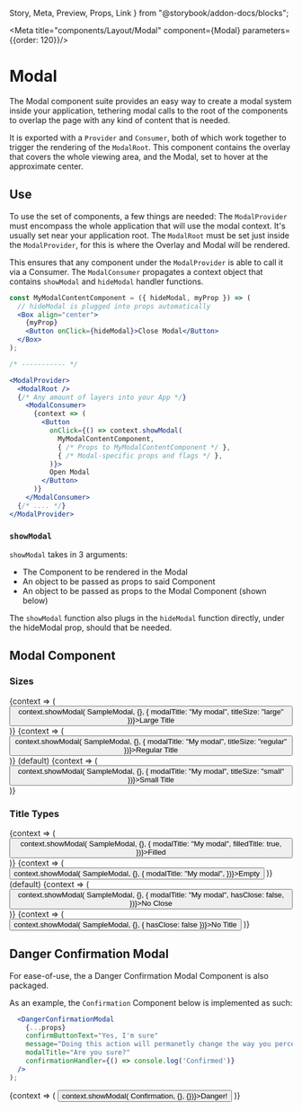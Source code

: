   Story,
  Meta,
  Preview,
  Props,
  Link
} from "@storybook/addon-docs/blocks";

<Meta title="components/Layout/Modal" component={Modal} parameters={{order: 120}}/>

# Modal

The Modal component suite provides an easy way to create a modal system inside your application, tethering modal calls to the root of the components to overlap the page with any kind of content that is needed.

It is exported with a ```Provider``` and ```Consumer```, both of which work together to trigger the rendering of the ```ModalRoot```. This component contains the overlay that covers the whole viewing area, and the Modal, set to hover at the approximate center.

## Use

To use the set of components, a few things are needed: The ```ModalProvider``` must encompass the whole application that will use the modal context. It's usually set near your application root. The ```ModalRoot``` must be set just inside the ```ModalProvider```, for this is where the Overlay and Modal will be rendered.

This ensures that any component under the ```ModalProvider``` is able to call it via a Consumer. The ```ModalConsumer``` propagates a context object that contains ```showModal``` and ```hideModal``` handler functions.

```jsx
const MyModalContentComponent = ({ hideModal, myProp }) => (
  // hideModal is plugged into props automatically
  <Box align="center">
    {myProp}
    <Button onClick={hideModal}>Close Modal</Button>
  </Box>
);

/* ----------- */

<ModalProvider>
  <ModalRoot />
  {/* Any amount of layers into your App */}
    <ModalConsumer>
      {context => (
        <Button
          onClick={() => context.showModal(
            MyModalContentComponent,
            { /* Props to MyModalContentComponent */ },
            { /* Modal-specific props and flags */ },
          )}>
          Open Modal
        </Button>
      )}
    </ModalConsumer>
  {/* .... */}
</ModalProvider>
```
### ```showModal```

```showModal``` takes in 3 arguments:
- The Component to be rendered in the Modal
- An object to be passed as props to said Component
- An object to be passed as props to the Modal Component (shown below)

The ```showModal``` function also plugs in the ```hideModal``` function directly, under the hideModal prop, should that be needed.

## Modal Component

<Props of={TitleBar} />

### Sizes

<Preview>
  <Story name="Sizes">
    <ModalProvider>
      <ModalRoot />
      <Box horizontal style={{ height: '270px'}} align="center" justify="center" >
          <ModalConsumer>
            {context => (
              <Button
                onClick={() => context.showModal(
                    SampleModal, {}, {
                      modalTitle: "My modal",
                      titleSize: "large"
                })}>Large Title</Button>
            )}
          </ModalConsumer>
        <Box align="center" type="flat" style={{paddingTop: '20px'}}>
          <ModalConsumer>
            {context => (
              <Button
                onClick={() => context.showModal(
                    SampleModal, {}, {
                      modalTitle: "My modal",
                      titleSize: "regular"
                })}>Regular Title</Button>
            )}
          </ModalConsumer>
          <Text style={{paddingTop: '5px'}}>(default)</Text>
        </Box>
        <ModalConsumer>
          {context => (
            <Button
              onClick={() => context.showModal(
                  SampleModal, {}, {
                    modalTitle: "My modal",
                    titleSize: "small"
              })}>Small Title</Button>
          )}
        </ModalConsumer>
      </Box>
    </ModalProvider>
  </Story>
</Preview>

### Title Types

<Preview>
  <Story name="Types">
    <ModalProvider>
      <ModalRoot />
      <Box horizontal style={{ height: '270px'}} align="center" justify="center" >
          <ModalConsumer>
            {context => (
              <Button
                onClick={() => context.showModal(
                    SampleModal, {}, {
                      modalTitle: "My modal",
                      filledTitle: true,
                })}>Filled</Button>
            )}
          </ModalConsumer>
        <Box align="center" type="flat" style={{paddingTop: '20px'}}>
          <ModalConsumer>
            {context => (
              <Button
                onClick={() => context.showModal(
                    SampleModal, {}, {
                      modalTitle: "My modal",
                })}>Empty</Button>
            )}
          </ModalConsumer>
          <Text style={{paddingTop: '5px'}}>(default)</Text>
        </Box>
        <ModalConsumer>
          {context => (
            <Button
              onClick={() => context.showModal(
                  SampleModal, {}, {
                    modalTitle: "My modal",
                    hasClose: false,
              })}>No Close</Button>
          )}
        </ModalConsumer>
        <ModalConsumer>
          {context => (
            <Button
              onClick={() => context.showModal(
                  SampleModal, {}, { hasClose: false })}>No Title</Button>
          )}
        </ModalConsumer>
      </Box>
    </ModalProvider>
  </Story>
</Preview>

## Danger Confirmation Modal

For ease-of-use, the a Danger Confirmation Modal Component is also packaged.

<Props of={ThemelessDangerConfirmationModal} />

As an example, the ```Confirmation``` Component below is implemented as such:

```jsx
  <DangerConfirmationModal
    {...props}
    confirmButtonText="Yes, I'm sure"
    message="Doing this action will permanetly change the way you perceive the universe around you."
    modalTitle="Are you sure?"
    confirmationHandler={() => console.log('Confirmed')}
  />
);
```

<Preview>
  <Story name="Danger Confirmation">
    <ModalProvider>
      <ModalRoot />
      <Box horizontal style={{ height: '270px'}} align="center" justify="center" >
          <ModalConsumer>
            {context => (
              <Button
                type="danger"
                onClick={() => context.showModal(
                    Confirmation, {}, {})}>Danger!</Button>
            )}
          </ModalConsumer>
      </Box>
    </ModalProvider>
  </Story>
</Preview>
